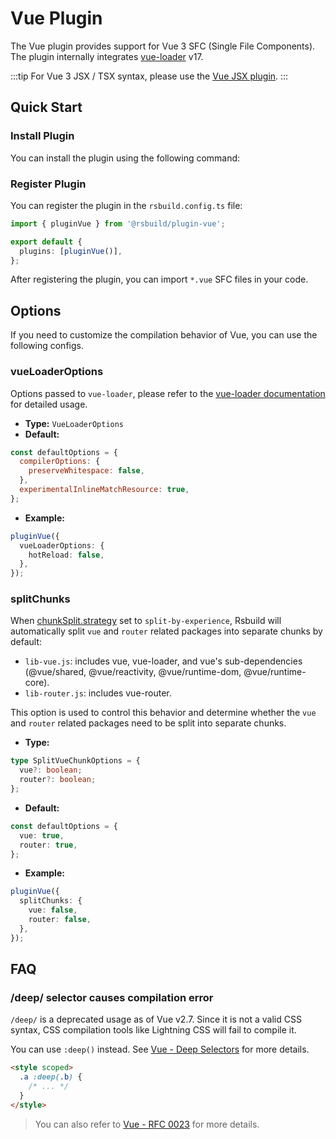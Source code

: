 # Vue Plugin


<SourceCode href="https://github.com/web-infra-dev/rsbuild/tree/main/packages/plugin-vue" />

The Vue plugin provides support for Vue 3 SFC (Single File Components). The plugin internally integrates [vue-loader](https://vue-loader.vuejs.org/) v17.

:::tip
For Vue 3 JSX / TSX syntax, please use the [Vue JSX plugin](/plugins/list/plugin-vue-jsx).
:::

## Quick Start

### Install Plugin

You can install the plugin using the following command:


<PackageManagerTabs command="add @rsbuild/plugin-vue -D" />

### Register Plugin

You can register the plugin in the `rsbuild.config.ts` file:

```ts title="rsbuild.config.ts"
import { pluginVue } from '@rsbuild/plugin-vue';

export default {
  plugins: [pluginVue()],
};
```

After registering the plugin, you can import `*.vue` SFC files in your code.

## Options

If you need to customize the compilation behavior of Vue, you can use the following configs.

### vueLoaderOptions

Options passed to `vue-loader`, please refer to the [vue-loader documentation](https://vue-loader.vuejs.org/) for detailed usage.

- **Type:** `VueLoaderOptions`
- **Default:**

```js
const defaultOptions = {
  compilerOptions: {
    preserveWhitespace: false,
  },
  experimentalInlineMatchResource: true,
};
```

- **Example:**

```ts
pluginVue({
  vueLoaderOptions: {
    hotReload: false,
  },
});
```

### splitChunks

When [chunkSplit.strategy](/config/performance/chunk-split) set to `split-by-experience`, Rsbuild will automatically split `vue` and `router` related packages into separate chunks by default:

- `lib-vue.js`: includes vue, vue-loader, and vue's sub-dependencies (@vue/shared, @vue/reactivity, @vue/runtime-dom, @vue/runtime-core).
- `lib-router.js`: includes vue-router.

This option is used to control this behavior and determine whether the `vue` and `router` related packages need to be split into separate chunks.

- **Type:**

```ts
type SplitVueChunkOptions = {
  vue?: boolean;
  router?: boolean;
};
```

- **Default:**

```ts
const defaultOptions = {
  vue: true,
  router: true,
};
```

- **Example:**

```ts
pluginVue({
  splitChunks: {
    vue: false,
    router: false,
  },
});
```

## FAQ

### /deep/ selector causes compilation error

`/deep/` is a deprecated usage as of Vue v2.7. Since it is not a valid CSS syntax, CSS compilation tools like Lightning CSS will fail to compile it.

You can use `:deep()` instead. See [Vue - Deep Selectors](https://vuejs.org/api/sfc-css-features.html#deep-selectors) for more details.

```html
<style scoped>
  .a :deep(.b) {
    /* ... */
  }
</style>
```

> You can also refer to [Vue - RFC 0023](https://github.com/vuejs/rfcs/blob/master/active-rfcs/0023-scoped-styles-changes.md) for more details.
